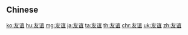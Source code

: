 {{also|友誼}}
==Chinese==
{{zh-see|友誼}}

[[ko:友谊]]
[[hu:友谊]]
[[mg:友谊]]
[[ja:友谊]]
[[ta:友谊]]
[[th:友谊]]
[[chr:友谊]]
[[uk:友谊]]
[[zh:友谊]]